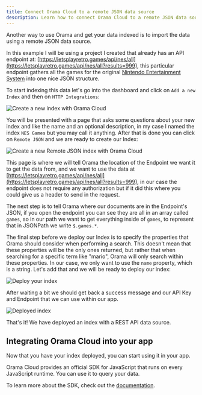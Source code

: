 ```yaml
---
title: Connect Orama Cloud to a remote JSON data source
description: Learn how to connect Orama Cloud to a remote JSON data source
---
```


Another way to use Orama and get your data indexed is to import the data using a remote JSON data source.

In this example I will be using a project I created that already has an API endpoint at: [https://letsplayretro.games/api/nes/all](https://letsplayretro.games/api/nes/all?results=999), this particular endpoint gathers all the games for the original [Nintendo Entertainment System](https://en.wikipedia.org/wiki/Nintendo_Entertainment_System) into one nice JSON structure.

To start indexing this data let's go into the dashboard and click on `Add a new Index` and then on `HTTP Integrations`:

<img
  src='/cloud/guides/rest/1.png'
  alt='Create a new index with Orama Cloud'
/>

You will be presented with a page that asks some questions about your new index and like the name and an optional description, in my case I named the index `NES Games` but you may call it anything.
After that is done you can click on `Remote JSON` and we are ready to create our Index:

<img
  src='/cloud/guides/rest/2.png'
  alt='Create a new Remote JSON index with Orama Cloud'
/>

This page is where we will tell Orama the location of the Endpoint we want it to get the data from, and we want to use the data at [https://letsplayretro.games/api/nes/all](https://letsplayretro.games/api/nes/all?results=999), in our case the endpoint does not require any authorization but if it did this where you could give us a header to send in the request.

The next step is to tell Orama where our documents are in the Endpoint's JSON, if you open the endpoint you can see they are all in an array called `games`, so in our path we want to get everything inside of `games`, to represent that in JSONPath we write `$.games.*`.

The final step before we deploy our Index is to specify the properties that Orama should consider when performing a search.
This doesn't mean that these properties will be the only ones returned, but rather that when searching for a specific term like "mario", Orama will only search within these properties.
In our case, we only want to use the `name` property, which is a string. Let's add that and we will be ready to deploy our index:

<img
  src='/cloud/guides/rest/3.png'
  alt='Deploy your index'
/>

After waiting a bit we should get back a success message and our API Key and Endpoint that we can use within our app.

<img
  src='/cloud/guides/rest/4.png'
  alt='Deployed index'
/>

That's it! We have deployed an index with a REST API data source.

## Integrating Orama Cloud into your app

Now that you have your index deployed, you can start using it in your app.

Orama Cloud provides an official SDK for JavaScript that runs on every JavaScript runtime. You can use it to query your data.

To learn more about the SDK, check out the [documentation](/cloud/integrating-orama-cloud/javascript-sdk).
